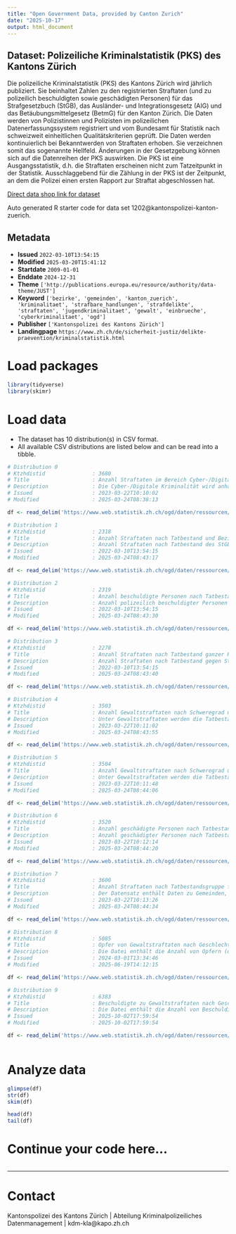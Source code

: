 ```yaml
---
title: "Open Government Data, provided by Canton Zurich"
date: "2025-10-17"
output: html_document
---
```


## Dataset: Polizeiliche Kriminalstatistik (PKS) des Kantons Zürich

Die polizeiliche Kriminalstatistik (PKS) des Kantons Zürich wird jährlich publiziert. Sie beinhaltet Zahlen zu den registrierten Straftaten (und zu polizeilich beschuldigten sowie geschädigten Personen) für das Strafgesetzbuch (StGB), das Ausländer- und Integrationsgesetz (AIG) und das Betäubungsmittelgesetz (BetmG) für den Kanton Zürich. Die Daten werden von Polizistinnen und Polizisten im polizeilichen Datenerfassungssystem registriert und vom Bundesamt für Statistik nach schweizweit einheitlichen Qualitätskriterien geprüft. Die Daten werden kontinuierlich bei Bekanntwerden von Straftaten erhoben. Sie verzeichnen somit das sogenannte Hellfeld. Änderungen in der Gesetzgebung können sich auf die Datenreihen der PKS auswirken. Die PKS ist eine Ausgangsstatistik, d.h. die Straftaten erscheinen nicht zum Tatzeitpunkt in der Statistik. Ausschlaggebend für die Zählung in der PKS ist der Zeitpunkt, an dem die Polizei einen ersten Rapport zur Straftat abgeschlossen hat.

[Direct data shop link for dataset](https://www.zh.ch/de/politik-staat/statistik-daten/datenkatalog.html#/datasets/1202@kantonspolizei-kanton-zuerich)

Auto generated R starter code for data set 1202@kantonspolizei-kanton-zuerich.

## Metadata

- **Issued** `2022-03-10T13:54:15`
- **Modified** `2025-03-20T15:41:12`
- **Startdate** `2009-01-01`
- **Enddate** `2024-12-31`
- **Theme** `['http://publications.europa.eu/resource/authority/data-theme/JUST']`
- **Keyword** `['bezirke', 'gemeinden', 'kanton_zuerich', 'kriminalitaet', 'strafbare_handlungen', 'strafdelikte', 'straftaten', 'jugendkriminalitaet', 'gewalt', 'einbrueche', 'cyberkriminalitaet', 'ogd']`
- **Publisher** `['Kantonspolizei des Kantons Zürich']`
- **Landingpage** `https://www.zh.ch/de/sicherheit-justiz/delikte-praevention/kriminalstatistik.html`


# Load packages

```r

library(tidyverse)
library(skimr)

```

# Load data

-   The dataset has 10 distribution(s) in CSV format.
-   All available CSV distributions are listed below and can be read into a tibble.

```r

# Distribution 0
# Ktzhdistid               : 3680
# Title                    : Anzahl Straftaten im Bereich Cyber-/Digitale Kriminalität ganzer Kanton
# Description              : Die Cyber-/Digitale Kriminalität wird anhand der Kombination "Straftat - Tatvorgehen (Modus Operandi)" ermittelt. Sie umfasst 33 verschiedene Tatvorgehen und 28 Straftaten des StGB, die in 5 Überkategorien mit  12 Unterkategorien gegliedert werden. In der Auswertung nicht berücksichtigt werden das Betäubungsmittelgesetz (BetmG) oder Bundesnebengesetze wie das Waffengesetz (WG), das Bundesgesetz gegen den unlauteren Wettbewerb (UWG) oder das Markenschutzgesetz (MSchG). Die Bevölkerungszahlen sind der Einwohnerstatistik des Bundes am Ende des Vorjahres entnommen (bis 2010 ESPOP, ab 2011 STATPOP). Damit wird die Häufigkeitszahl berechnet (Anzahl registrierten Straftaten pro 1000 Einwohner). 
# Issued                   : 2023-03-22T10:10:02
# Modified                 : 2025-03-24T08:38:13

df <- read_delim('https://www.web.statistik.zh.ch/ogd/daten/ressourcen/KTZH_00001202_00003680.csv')

# Distribution 1
# Ktzhdistid               : 2318
# Title                    : Anzahl Straftaten nach Tatbestand und Bezirken
# Description              : Anzahl Straftaten nach Tatbestand des StGB, AIG und BetmG seit 2009 nach Bezirken. Tatbestände werden nur in Jahren aufgeführt, in denen sie in Kraft waren. Die Unterscheidung zwischen versuchten und vollendeten Straftaten ist nur im Falle von Straftaten gegen das StGB möglich. Die Spalte Titel (und Reihenfolge_Titel) weist für StGB die Titel (und deren Reihenfolge) des 'Zweiten Buches: Besondere Bestimmungen' gemäss StGB, sowie für BetmG und AIG die Überkategorien (und deren Reihenfolge) gemäss Auswertungen im PKS Jahresbericht auf. Analog weist die Spalte Haupttitel (und Reihenfolge_Haupttitel) eine v.a. für die zahlreichen StGB-Titel generalisierte Kategorie der wichtigsten Titel und deren Reihenfolge auf. Die Bevölkerungszahlen sind der Einwohnerstatistik des Bundes am Ende des Vorjahres entnommen (bis 2010 ESPOP, ab 2011 STATPOP). Damit wird die Häufigkeitszahl berechnet (Anzahl registrierten Straftaten pro 1000 Einwohner). 
# Issued                   : 2022-03-10T13:54:15
# Modified                 : 2025-03-24T08:43:17

df <- read_delim('https://www.web.statistik.zh.ch/ogd/daten/ressourcen/KTZH_00001202_00002318.csv')

# Distribution 2
# Ktzhdistid               : 2319
# Title                    : Anzahl beschuldigte Personen nach Tatbestandsgruppe im ganzen Kanton
# Description              : Anzahl polizeilich beschuldigter Personen nach Tatbestandsgruppe (Haupttitel) des StGB seit 2009. Es wird in juristische und natürliche Personen und letztere in die Alterskategorien Minderjährige (<18) und Erwachsene unterteilt. Jede Person wird im Total StGB bzw. pro Tatbestandsgruppe nur einfach gezählt. Das Zusammenzählen von Personenzahlen über mehrere Tatbestandsgruppen hinweg ist nicht zulässig, da sich eine Person über die verschiedenen Einheiten wiederholen kann. Die Anzahl Beschuldigter lässt sich nicht direkt mit der Anzahl Straftaten vergleichen, da bei gewissen Straftaten mehrere Personen beschuldigt werden können. Die Spalte Haupttitel (und Reihenfolge_Haupttitel) weist eine generalisierte Kategorie der wichtigsten StGB-Titel und deren Reihenfolge auf. 
# Issued                   : 2022-03-10T13:54:15
# Modified                 : 2025-03-24T08:43:30

df <- read_delim('https://www.web.statistik.zh.ch/ogd/daten/ressourcen/KTZH_00001202_00002319.csv')

# Distribution 3
# Ktzhdistid               : 2278
# Title                    : Anzahl Straftaten nach Tatbestand ganzer Kanton
# Description              : Anzahl Straftaten nach Tatbestand gegen StGB, BetmG und AIG seit 2009 auf Kantonsebene. Tatbestände werden nur in Jahren aufgeführt, in denen sie in Kraft waren. Die Unterscheidung zwischen versuchten und vollendeten Straftaten ist nur im Falle von Straftaten gegen das StGB möglich. Die Spalte Titel (und Reihenfolge_Titel) weist für StGB die Titel (und deren Reihenfolge) des Zweiten Buches: Besondere Bestimmungen gemäss StGB, sowie für BetmG und AIG die Überkategorien (und deren Reihenfolge) gemäss Auswertungen im PKS Jahresbericht auf. Analog weist die Spalte Haupttitel (und Reihenfolge_Haupttitel) eine v.a. für die zahlreichen StGB-Titel generalisierte Kategorie der wichtigsten Titel und deren Reihenfolge auf. Die Bevölkerungszahlen sind der Einwohnerstatistik des Bundes am Ende des Vorjahres entnommen (bis 2010 ESPOP, ab 2011 STATPOP). Damit wird die Häufigkeitszahl berechnet (Anzahl registrierten Straftaten pro 1000 Einwohner). 
# Issued                   : 2022-03-10T13:54:15
# Modified                 : 2025-03-24T08:43:40

df <- read_delim('https://www.web.statistik.zh.ch/ogd/daten/ressourcen/KTZH_00001202_00002278.csv')

# Distribution 4
# Ktzhdistid               : 3503
# Title                    : Anzahl Gewaltstraftaten nach Schweregrad und Tatbestand ganzer Kanton 
# Description              : Unter Gewaltstraftaten werden die Tatbestände des StGB zusammengefasst, welche die vorsätzliche Anwendung oder Androhung von Gewalt gegen Personen beinhalten. Die aufgeführten Tatbestände und ihre Zuordnung zum Schweregrad  richten sich nach den Vorgaben des Bundesamts für Statistik. Das Total aller Gewaltstraftaten pro Jahr bzw. pro Schweregrad (und Jahr) entspricht der Summe der Anzahl der im Datensatz abgebildeten Straftatbestände. Die Bevölkerungszahlen sind der Einwohnerstatistik des Bundes am Ende des Vorjahres entnommen (bis 2010 ESPOP, ab 2011 STATPOP). Damit wird die Häufigkeitszahl berechnet (Anzahl registrierten Straftaten pro 1000 Einwohner). 
# Issued                   : 2023-03-22T10:11:02
# Modified                 : 2025-03-24T08:43:55

df <- read_delim('https://www.web.statistik.zh.ch/ogd/daten/ressourcen/KTZH_00001202_00003503.csv')

# Distribution 5
# Ktzhdistid               : 3504
# Title                    : Anzahl Gewaltstraftaten nach Schweregrad und Bezirken
# Description              : Unter Gewaltstraftaten werden die Tatbestände des StGB zusammengefasst, welche die vorsätzliche Anwendung oder Androhung von Gewalt gegen Personen beinhalten. Die aufgeführten Tatbestände und ihre Zuordnung zum Schweregrad  richten sich nach den Vorgaben des Bundesamts für Statistik. Die Summe der Anzahl Straftaten nach Schweregrad entspricht nicht dem Total der Gewaltstraftaten pro Bezirk, da unter Umständen bei mehreren Straftaten pro Fall Subsummierungsregeln zum Zug kommen.  Die Bevölkerungszahlen sind der Einwohnerstatistik des Bundes am Ende des Vorjahres entnommen (bis 2010 ESPOP, ab 2011 STATPOP). Damit wird die Häufigkeitszahl berechnet (Anzahl registrierten Straftaten pro 1000 Einwohner). 
# Issued                   : 2023-03-22T10:11:48
# Modified                 : 2025-03-24T08:44:06

df <- read_delim('https://www.web.statistik.zh.ch/ogd/daten/ressourcen/KTZH_00001202_00003504.csv')

# Distribution 6
# Ktzhdistid               : 3520
# Title                    : Anzahl geschädigte Personen nach Tatbestandsgruppe, Alterskategorie und Geschlecht im ganzen Kanton
# Description              : Anzahl geschädigter Personen nach Tatbestandsgruppe (Haupttitel) des StGB seit 2009. Es wird in juristische und natürliche Personen und letztere in die Alterskategorien Minderjährige (<18) und Erwachsene sowie nach Geschlecht unterteilt. Jede Person wird im Total StGB bzw. pro Tatbestandsgruppe nur einfach gezählt. Das Zusammenzählen von Personenzahlen über mehrere Tatbestandsgruppen hinweg ist nicht zulässig, da sich eine Person über die verschiedenen Einheiten wiederholen kann. Die Anzahl Geschädigter lässt sich nicht direkt mit der Anzahl Straftaten vergleichen, da bei gewissen Straftaten mehrere Personen geschädigt sein können. Die Spalte Haupttitel (und Reihenfolge_Haupttitel) weist eine generalisierte Kategorie der wichtigsten StGB-Titel und deren Reihenfolge auf.
# Issued                   : 2023-03-22T10:12:14
# Modified                 : 2025-03-24T08:44:20

df <- read_delim('https://www.web.statistik.zh.ch/ogd/daten/ressourcen/KTZH_00001202_00003520.csv')

# Distribution 7
# Ktzhdistid               : 3600
# Title                    : Anzahl Straftaten nach Tatbestandsgruppe für ausgewählte Gemeinden und die Stadtkreise der Stadt Zürich
# Description              : Der Datensatz enthält Daten zu Gemeinden, die zum Zeitpunkt der Erstellung des Datensatzes (Oktober 2022) mehr als 10'000 Einwohner aufwiesen. Die Unterscheidung zwischen versuchten und vollendeten Straftaten ist nur im Falle von Straftaten gegen das StGB möglich. Die Bevölkerungszahlen sind der Einwohnerstatistik des Bundes am Ende des Vorjahres entnommen (bis 2010 ESPOP, ab 2011 STATPOP). Damit wird die Häufigkeitszahl berechnet (Anzahl registrierten Straftaten pro 1000 Einwohner). Die Spalte 'Reihenfolge_Titel weist für StGB die Reihenfolge der Titel des 'Zweiten Buches: Besondere Bestimmungen' gemäss StGB, sowie für BetmG und AIG die Überkategorien (und deren Reihenfolge) gemäss Auswertungen im PKS Jahresbericht auf. Analog weist die Spalte 'Haupttitel' eine v.a. für die zahlreichen StGB-Titel generalisierte Kategorie der wichtigsten Tatbestände aus. Die unter den jeweiligen Titeln zusammengefassten Tatbestände (nicht aber deren Anzahl pro Gemeinde) finden sich z.B. in folgendem Datensatz in der Spalte 'Artikel': https://www.web.statistik.zh.ch/ogd/daten/ressourcen/KTZH_00001202_00002278.csv
# Issued                   : 2023-03-22T10:13:26
# Modified                 : 2025-03-24T08:44:34

df <- read_delim('https://www.web.statistik.zh.ch/ogd/daten/ressourcen/KTZH_00001202_00003600.csv')

# Distribution 8
# Ktzhdistid               : 5085
# Title                    : Opfer von Gewaltstraftaten nach Geschlecht, Altersklasse, Gewaltkategorie und Qualifikation
# Description              : Die Datei enthält die Anzahl von Opfern (d.h. natürlichen geschädigten Personen) von Gewaltstraftaten pro Jahr unterteilt nach Geschlecht, Altersklasse, Gewaltkategorie und Qualifikation. Die Spalte Gewaltkategorie enthält die Kategorien "ausserhäusliche Gewalt" (abgekürzt: AUSG) und "häusliche Gewalt" (abgekürzt: HG). Ob ein Gewaltdelikt unter die häusliche Gewalt fällt wird über die familiäre Beziehung zwischen Opfer und beschuldigter Person bestimmt: häusliche Gewalt ist dann erfüllt, wenn es sich bei der beschuldlgiten Person um einen aktuellen oder ehemaligen Partner oder eine nahe verwandte Person des Opfers handelt. Bei der ausserhäuslichen Gewalt besteht diese familiäre Vorbeziehung zwischen Oper und beschuldigter Person nicht. Pro Jahr und pro Gewaltkategorie wird jedes Opfer nur einmal gezählt, auch wenn es mehrfach pro Jahr zum Opfer wurde. Die Qualifikation beschreibt, ob ein Opfer innerhalb der gesamten Zeitperiode (z.Z. 6 Jahre) auch selbst straffällig als Täter eines Gewaltdeliktes wurde.
# Issued                   : 2024-03-01T13:34:46
# Modified                 : 2025-06-19T14:12:15

df <- read_delim('https://www.web.statistik.zh.ch/ogd/daten/ressourcen/KTZH_00001202_00005085.csv')

# Distribution 9
# Ktzhdistid               : 6383
# Title                    : Beschuldigte zu Gewaltstraftaten nach Geschlecht, Altersklasse, Gewaltkategorie und Qualifikation
# Description              : Die Datei enthält die Anzahl von Beschuldigten (d.h. natürlichen geschädigten Personen) zu Gewaltstraftaten pro Jahr unterteilt nach Geschlecht, Altersklasse, Gewaltkategorie und Qualifikation. Die Spalte Gewaltkategorie enthält die Kategorien "ausserhäusliche Gewalt" (abgekürzt: AUSG) und "häusliche Gewalt" (abgekürzt: HG). Ob ein Gewaltdelikt unter die häusliche Gewalt fällt, wird über die familiäre Beziehung zwischen Opfer und beschuldigter Person bestimmt: häusliche Gewalt ist dann erfüllt, wenn es sich bei der oder dem Beschuldigten um einen aktuellen oder ehemaligen Partner oder eine nahe verwandte Person des Opfers handelt. Bei der ausserhäuslichen Gewalt besteht diese familiäre Vorbeziehung zwischen Oper und Beschuldigten nicht. Pro Jahr und pro Gewaltkategorie wird jede beschuldigte Person nur einmal gezählt, auch wenn sie mehrfach pro Jahr Gewaltdelikte begangen hat. Die Qualifikation beschreibt, ob eine beschuldigte Person innerhalb der gesamten Zeitperiode (z.Z. 6 Jahre) auch selbst Opfer eines Gewaltdeliktes wurde.
# Issued                   : 2025-10-02T17:59:54
# Modified                 : 2025-10-02T17:59:54

df <- read_delim('https://www.web.statistik.zh.ch/ogd/daten/ressourcen/KTZH_00001202_00006383.csv')



```

# Analyze data

```r

glimpse(df)
str(df)
skim(df)

head(df)
tail(df)

```

# Continue your code here...

```r

```

------------------------------------------------------------------------

# Contact

Kantonspolizei des Kantons Zürich | Abteilung Kriminalpolizeiliches Datenmanagement | kdm-kla@kapo.zh.ch
